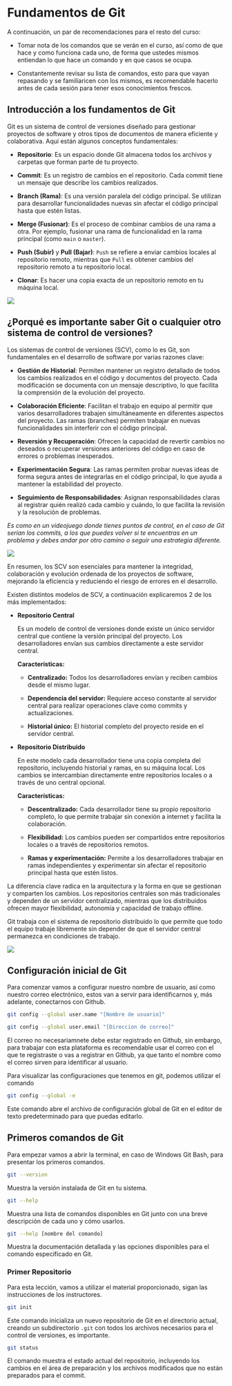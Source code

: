 # Fundamentos de Git

A continuación, un par de recomendaciones para el resto del curso:

-   Tomar nota de los comandos que se verán en el curso, así como de que hace y como funciona cada uno, de forma que ustedes mismos entiendan lo que hace un comando y en que casos se ocupa.

-   Constantemente revisar su lista de comandos, esto para que vayan repasando y se familiaricen con los mismos, es recomendable hacerlo antes de cada sesión para tener esos conocimientos frescos.

## Introducción a los fundamentos de Git

Git es un sistema de control de versiones diseñado para gestionar proyectos de software y otros tipos de documentos de manera eficiente y colaborativa. Aquí están algunos conceptos fundamentales:

-   **Repositorio**: Es un espacio donde Git almacena todos los archivos y carpetas que forman parte de tu proyecto.

-   **Commit**: Es un registro de cambios en el repositorio. Cada commit tiene un mensaje que describe los cambios realizados.

-   **Branch (Rama)**: Es una versión paralela del código principal. Se utilizan para desarrollar funcionalidades nuevas sin afectar el código principal hasta que estén listas.

-   **Merge (Fusionar)**: Es el proceso de combinar cambios de una rama a otra. Por ejemplo, fusionar una rama de funcionalidad en la rama principal (como `main` o `master`).

-   **Push (Subir)** y **Pull (Bajar)**: `Push` se refiere a enviar cambios locales al repositorio remoto, mientras que `Pull` es obtener cambios del repositorio remoto a tu repositorio local.

-   **Clonar**: Es hacer una copia exacta de un repositorio remoto en tu máquina local.

![](img/02_Fundamentos/SCV.png)


## ¿Porqué es importante saber Git o cualquier otro sistema de control de versiones?

Los sistemas de control de versiones (SCV), como lo es Git, son fundamentales en el desarrollo de software por varias razones clave:

-   **Gestión de Historial**: Permiten mantener un registro detallado de todos los cambios realizados en el código y documentos del proyecto. Cada modificación se documenta con un mensaje descriptivo, lo que facilita la comprensión de la evolución del proyecto.

-   **Colaboración Eficiente**: Facilitan el trabajo en equipo al permitir que varios desarrolladores trabajen simultáneamente en diferentes aspectos del proyecto. Las ramas (branches) permiten trabajar en nuevas funcionalidades sin interferir con el código principal.

-   **Reversión y Recuperación**: Ofrecen la capacidad de revertir cambios no deseados o recuperar versiones anteriores del código en caso de errores o problemas inesperados.

-   **Experimentación Segura**: Las ramas permiten probar nuevas ideas de forma segura antes de integrarlas en el código principal, lo que ayuda a mantener la estabilidad del proyecto.

-   **Seguimiento de Responsabilidades**: Asignan responsabilidades claras al registrar quién realizó cada cambio y cuándo, lo que facilita la revisión y la resolución de problemas.

*Es como en un videojuego donde tienes puntos de control, en el caso de Git serían los commits, a los que puedes volver si te encuentras en un problema y debes andar por otro camino o seguir una estrategia diferente.*

![](img/02_Fundamentos/version-control.png)

En resumen, los SCV son esenciales para mantener la integridad, colaboración y evolución ordenada de los proyectos de software, mejorando la eficiencia y reduciendo el riesgo de errores en el desarrollo.

Existen distintos modelos de SCV, a continuación explicaremos 2 de los más implementados:

-   **Repositorio Central**

    Es un modelo de control de versiones donde existe un único servidor central que contiene la versión principal del proyecto. Los desarrolladores envían sus cambios directamente a este servidor central.

    **Características:**

    -   **Centralizado:** Todos los desarrolladores envían y reciben cambios desde el mismo lugar.

    -   **Dependencia del servidor:** Requiere acceso constante al servidor central para realizar operaciones clave como commits y actualizaciones.

    -   **Historial único:** El historial completo del proyecto reside en el servidor central.

-   **Repositorio Distribuido**

    En este modelo cada desarrollador tiene una copia completa del repositorio, incluyendo historial y ramas, en su máquina local. Los cambios se intercambian directamente entre repositorios locales o a través de uno central opcional.

    **Características:**

    -   **Descentralizado:** Cada desarrollador tiene su propio repositorio completo, lo que permite trabajar sin conexión a internet y facilita la colaboración.

    -   **Flexibilidad:** Los cambios pueden ser compartidos entre repositorios locales o a través de repositorios remotos.

    -   **Ramas y experimentación:** Permite a los desarrolladores trabajar en ramas independientes y experimentar sin afectar el repositorio principal hasta que estén listos.

La diferencia clave radica en la arquitectura y la forma en que se gestionan y comparten los cambios. Los repositorios centrales son más tradicionales y dependen de un servidor centralizado, mientras que los distribuidos ofrecen mayor flexibilidad, autonomía y capacidad de trabajo offline.

Git trabaja con el sistema de repositorio distribuido lo que permite que todo el equipo trabaje libremente sin depender de que el servidor central permanezca en condiciones de trabajo.

![](img/02_Fundamentos/svn-vs-git.png)

## Configuración inicial de Git

Para comenzar vamos a configurar nuestro nombre de usuario, así como nuestro correo electrónico, estos van a servir para identificarnos y, más adelante, conectarnos con Github.

``` bash
git config --global user.name "[Nombre de usuario]"
```

``` bash
git config --global user.email "[Direccion de correo]"
```

El correo no necesariamnete debe estar registrado en Github, sin embargo, para trabajar con esta plataforma es recomendable usar el correo con el que te registraste o vas a registrar en Github, ya que tanto el nombre como el correo sirven para identificar al usuario.

Para visualizar las configuraciones que tenemos en git, podemos utilizar el comando

``` bash
git config --global -e
```

Este comando abre el archivo de configuración global de Git en el editor de texto predeterminado para que puedas editarlo.

## Primeros comandos de Git

Para empezar vamos a abrir la terminal, en caso de Windows Git Bash, para presentar los primeros comandos.

``` bash
git --version
```

Muestra la versión instalada de Git en tu sistema.

``` bash
git --help
```

Muestra una lista de comandos disponibles en Git junto con una breve descripción de cada uno y cómo usarlos.

``` bash
git --help [nombre del comando]
```

Muestra la documentación detallada y las opciones disponibles para el comando especificado en Git.

### Primer Repositorio

Para esta lección, vamos a utilizar el material proporcionado, sigan las instrucciones de los instructores.

``` bash
git init
```

Este comando inicializa un nuevo repositorio de Git en el directorio actual, creando un subdirectorio `.git` con todos los archivos necesarios para el control de versiones, es importante.

``` bash
git status
```

El comando muestra el estado actual del repositorio, incluyendo los cambios en el área de preparación y los archivos modificados que no están preparados para el commit.
